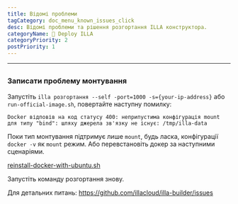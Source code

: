 ```yaml
---
title: Відомі проблеми
tagCategory: doc_menu_known_issues_click
desc: Відомі проблеми та рішення розгортання ILLA конструктора.
categoryName: 👷 Deploy ILLA
categoryPriority: 2
postPriority: 1
---
```


* * *

## <h2 hidden>Known Issues</h2>

### Записати проблему монтування

Запустіть `illa розгортання --self -port=1000 -s={your-ip-address}` або `run-official-image.sh`, повертайте наступну помилку:

`Docker відповів на код статусу 400: неприпустима конфігурація mount для типу "bind": шляху джерела зв'язку не існує: /tmp/illa-data`

Поки тип монтування підтримує лише `mount`, будь ласка, конфігурації `docker -v` як `mount` режим. Або перевстановіть докер за наступними сценаріями.

[reinstall-docker-with-ubuntu.sh](https://github.com/illacloud/deploy-illa-manually/blob/main/utils/reinstall-docker-with-ubuntu.sh)

Запустіть команду розгортання знову.

Для детальних питань: https://github.com/illacloud/illa-builder/issues

